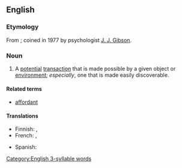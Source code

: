 ==English==

===Etymology===
From {{suffix|afford|ance|lang=en}}; coined in 1977 by psychologist [[w:J. J. Gibson|J. J. Gibson]].

===Noun===
{{wikipedia}}
{{en-noun}}

# A [[potential]] [[transaction]] that is made possible by a given object or [[environment]]; ''especially'', one that is made easily discoverable.

====Related terms====
* [[affordant]]

====Translations====
{{trans-top|A potential action that is made possible by a given object or environment}}
* Finnish: {{t|fi|affordanssi}}, {{t|fi|käyttömahdollisuus}}
* French: {{t+|fr|affordance|f}}, {{t+|fr|potentialité|f}}
{{trans-mid}}
* Spanish: {{t+|es|ofrecimiento|m}}
{{trans-bottom}}

[[Category:English 3-syllable words]]